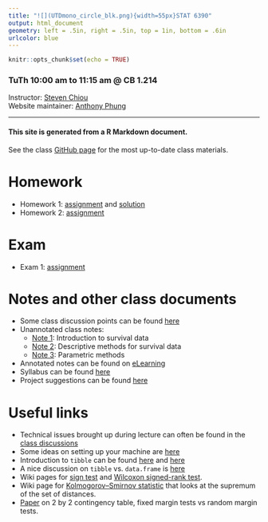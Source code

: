 ```yaml
---
title: "![](UTDmono_circle_blk.png){width=55px}STAT 6390" 
output: html_document
geometry: left = .5in, right = .5in, top = 1in, bottom = .6in
urlcolor: blue
---
```


```r
knitr::opts_chunk$set(echo = TRUE)
```
### TuTh 10:00 am to 11:15 am @ CB 1.214
Instructor: [Steven Chiou](https://www.sychiou.com/)  
Website maintainer: [Anthony Phung](https://www.utdallas.edu/~anthony.phung/)

---

#### This site is generated from a R Markdown document. 

See the class [GitHub page](https://github.com/stc04003/stat6390) for the most up-to-date class materials.

# Homework
* Homework 1: [assignment](https://github.com/stc04003/stat6390/blob/master/homework/hw1/hw1.pdf) and [solution](https://github.com/antphung/stat6390/blob/master/homework/hw1/hw1-sol.pdf)
* Homework 2: [assignment](https://github.com/stc04003/stat6390/blob/master/homework/hw2/hw2.pdf)

# Exam 
* Exam 1: [assignment](https://github.com/stc04003/stat6390/blob/master/exam/exam1/exam1.pdf)

# Notes and other class documents
* Some class discussion points can be found [here](discussion.html)
* Unannotated class notes:
    * [Note 1](https://github.com/stc04003/stat6390/blob/master/notes/note1.pdf): Introduction to survival data
    * [Note 2](https://github.com/stc04003/stat6390/blob/master/notes/note2.pdf): Descriptive methods for survival data
    * [Note 3](https://github.com/stc04003/stat6390/blob/master/notes/note3.pdf): Parametric methods
* Annotated notes can be found on [eLearning](http://elearning.utdallas.edu/)
* Syllabus can be found [here](https://www.sychiou.com/pdf/fall2018stat6390.pdf)
* Project suggestions can be found [here](https://github.com/stc04003/stat6390/blob/master/project/project.pdf)

# Useful links
* Technical issues brought up during lecture can often be found in the [class discussions](discussion.html)
* Some ideas on setting up your machine are [here](useGit.html)
* Introduction to `tibble` can be found [here](http://r4ds.had.co.nz/introduction-2.html) and [here](http://r4ds.had.co.nz/tibbles.html)
* A nice discussion on `tibble` vs. `data.frame` is [here](https://www.jumpingrivers.com/blog/the-trouble-with-tibbles/)
* Wiki pages for [sign test](https://en.wikipedia.org/wiki/Sign_test) and [Wilcoxon signed-rank test](https://en.wikipedia.org/wiki/Wilcoxon_signed-rank_test).
* Wiki page for [Kolmogorov–Smirnov statistic](https://en.wikipedia.org/wiki/Kolmogorov%E2%80%93Smirnov_test) that looks at the supremum of the set of distances.
* [Paper](https://www.jstor.org/stable/2988087?seq=1#metadata_info_tab_contents) on 2 by 2 contingency table, fixed margin tests vs random margin tests.